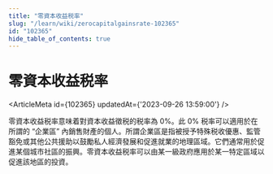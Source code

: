 ```yaml
---
title: "零資本收益税率"
slug: "/learn/wiki/zerocapitalgainsrate-102365"
id: "102365"
hide_table_of_contents: true
---
```



# 零資本收益税率

<ArticleMeta id={102365} updatedAt={'2023-09-26 13:59:00'} />
<div className='border-solid border-b border-t-0 my-4 border-[var(--ifm-color-gray-300)]' />

零資本收益税率意味着對資本收益徵税的税率為 0%。此 0% 税率可以適用於在所謂的 “企業區” 內銷售財產的個人。所謂企業區是指被授予特殊税收優惠、監管豁免或其他公共援助以鼓勵私人經濟發展和促進就業的地理區域。它們通常用於促進某個城市社區的振興。零資本收益税率可以由某一級政府應用於某一特定區域以促進該地區的投資。
